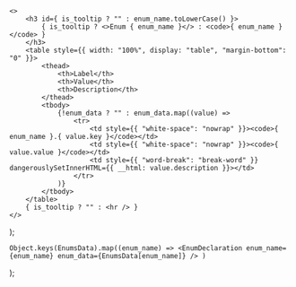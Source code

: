 
	<>
		<h3 id={ is_tooltip ? "" : enum_name.toLowerCase() }>
			{ is_tooltip ? <>Enum { enum_name }</> : <code>{ enum_name }</code> }
		</h3>
		<table style={{ width: "100%", display: "table", "margin-bottom": "0" }}>
			<thead>
				<th>Label</th>
				<th>Value</th>
				<th>Description</th>
			</thead>
			<tbody>
				{!enum_data ? "" : enum_data.map((value) =>
					<tr>
						<td style={{ "white-space": "nowrap" }}><code>{ enum_name }.{ value.key }</code></td>
						<td style={{ "white-space": "nowrap" }}><code>{ value.value }</code></td>
						<td style={{ "word-break": "break-word" }} dangerouslySetInnerHTML={{ __html: value.description }}></td>
					</tr>
				)}
			</tbody>
		</table>
		{ is_tooltip ? "" : <hr /> }
	</>
);

	Object.keys(EnumsData).map((enum_name) => <EnumDeclaration enum_name={enum_name} enum_data={EnumsData[enum_name]} /> )
);